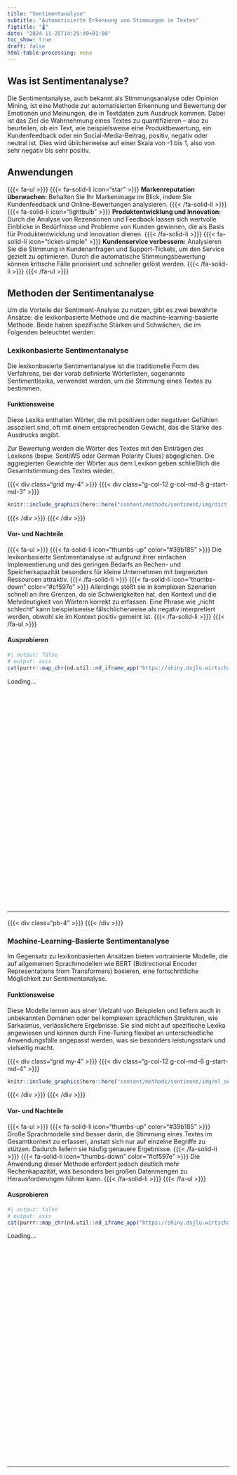 ```yaml
---
title: "Sentimentanalyse"
subtitle: "Automatisierte Erkennung von Stimmungen in Texten"
figtitle: "🌡️"
date: "2024-11-25T14:25:49+01:00"
toc_show: true
draft: false
html-table-processing: none
---
```


## Was ist Sentimentanalyse?

Die Sentimentanalyse, auch bekannt als Stimmungsanalyse oder Opinion Mining, ist eine Methode zur automatisierten Erkennung und Bewertung der Emotionen und Meinungen, die in Textdaten zum Ausdruck kommen. Dabei ist das Ziel die Wahrnehmung eines Textes zu quantifizieren – also zu beurteilen, ob ein Text, wie beispielsweise eine Produktbewertung, ein Kundenfeedback oder ein Social-Media-Beitrag, positiv, negativ oder neutral ist. Dies wird üblicherweise auf einer Skala von -1 bis 1, also von sehr negativ bis sehr positiv.

## Anwendungen 

{{{< fa-ul >}}}
  {{{< fa-solid-li icon="star"  >}}} **Markenreputation überwachen:** Behalten Sie Ihr Markenimage im Blick, indem Sie Kundenfeedback und Online-Bewertungen analysieren. {{{< /fa-solid-li >}}}
  {{{< fa-solid-li icon="lightbulb"  >}}} **Produktentwicklung und Innovation:** Durch die Analyse von Rezensionen und Feedback lassen sich wertvolle Einblicke in Bedürfnisse und Probleme von Kunden gewinnen, die als Basis für Produktentwicklung und Innovation dienen. {{{< /fa-solid-li >}}}
  {{{< fa-solid-li icon="ticket-simple" >}}} **Kundenservice verbessern:** Analysieren Sie die Stimmung in Kundenanfragen und Support-Tickets, um  den Service gezielt zu optimieren. Durch die automatische Stimmungsbewertung können kritische Fälle priorisiert und schneller gelöst werden. {{{< /fa-solid-li >}}}
{{{< /fa-ul >}}}



## Methoden der Sentimentanalyse

Um die Vorteile der Sentiment-Analyse zu nutzen, gibt es zwei bewährte Ansätze: die lexikonbasierte Methode und die machine-learning-basierte Methode. Beide haben spezifische Stärken und Schwächen, die im Folgenden beleuchtet werden:

### Lexikonbasierte Sentimentanalyse 

Die lexikonbasierte Sentimentanalyse ist die traditionelle Form des Verfahrens, bei der vorab definierte Wörterlisten, sogenannte Sentimentlexika, verwendet werden, um die Stimmung eines Textes zu bestimmen.

#### Funktionsweise

Diese Lexika enthalten Wörter, die mit positiven oder negativen Gefühlen assoziiert sind, oft mit einem entsprechenden Gewicht, das die Stärke des Ausdrucks angibt.

Zur Bewertung werden die Wörter des Textes mit den Einträgen des Lexikons (bspw. SentiWS oder German Polarity Clues) abgeglichen. Die aggregierten Gewichte der Wörter aus dem Lexikon geben schließlich die Gesamtstimmung des Textes wieder.

{{{< div class="grid my-4" >}}} {{{< div class="g-col-12 g-col-md-8 g-start-md-3" >}}} 

```r
knitr::include_graphics(here::here("content/methods/sentiment/img/dict_senti.svg"))
```

{{{< /div >}}} {{{< /div >}}}


#### Vor- und Nachteile

{{{< fa-ul >}}}
    {{{< fa-solid-li icon="thumbs-up" color="#39b185" >}}} Die lexikonbasierte Sentimentanalyse ist aufgrund ihrer einfachen Implementierung und des geringen Bedarfs an Rechen- und Speicherkapazität besonders für kleine Unternehmen mit begrenzten Ressourcen attraktiv. {{{< /fa-solid-li >}}}
    {{{< fa-solid-li icon="thumbs-down" color="#cf597e" >}}} Allerdings stößt sie in komplexen Szenarien schnell an ihre Grenzen, da sie Schwierigkeiten hat, den Kontext und die Mehrdeutigkeit von Wörtern korrekt zu erfassen. Eine Phrase wie „nicht schlecht“ kann beispielsweise fälschlicherweise als negativ interpretiert werden, obwohl sie im Kontext positiv gemeint ist. {{{< /fa-solid-li >}}}
{{{< /fa-ul >}}}


#### Ausprobieren

```r
#| output: false
# output: asis
cat(purrr::map_chr(nd.util::nd_iframe_app("https://shiny.dsjlu.wirtschaft.uni-giessen.de/senti_dict/"), as.character), sep="\n")
```

```{=html}
<div id="loader-c944c404" class="d-flex justify-content-center justify-content-center align-items-center" style="width: 100%; height: 400pt;">
  <div class="spinner-border text-primary" role="status">
    <span class="sr-only">Loading...</span>
  </div>
</div>
<iframe id="iframe-c944c404" scrolling="no" loading="lazy" style="width: 100%; height: 0;"></iframe>
<script>$(document).ready(function(){
  $('#iframe-c944c404').attr('src', 'https://shiny.dsjlu.wirtschaft.uni-giessen.de/senti_dict/');
  $('#iframe-c944c404').on('load', function() {
     $('#loader-c944c404').remove();
  });
});</script>
<script>var domains = ['https://shiny.dsjlu.wirtschaft.uni-giessen.de'];
iframeResize(
  {waitForLoad: false, license: 'GPLv3', checkOrigin: domains}, 
  '#iframe-c944c404'
);</script>
```

{{{< div class="pb-4" >}}} {{{< /div >}}}

### Machine-Learning-Basierte Sentimentanalyse

Im Gegensatz zu lexikonbasierten Ansätzen bieten vortrainierte Modelle, die auf allgemeinen Sprachmodellen wie BERT (Bidirectional Encoder Representations from Transformers) basieren, eine fortschrittliche Möglichkeit zur Sentimentanalyse.

#### Funktionsweise

Diese Modelle lernen aus einer Vielzahl von Beispielen und liefern auch in unbekannten Domänen oder bei komplexen sprachlichen Strukturen, wie Sarkasmus, verlässlichere Ergebnisse. Sie sind nicht auf spezifische Lexika angewiesen und können durch Fine-Tuning flexibel an unterschiedliche Anwendungsfälle angepasst werden, was sie besonders leistungsstark und vielseitig macht.


{{{< div class="grid my-4" >}}} {{{< div class="g-col-12 g-col-md-6 g-start-md-4" >}}} 

```r
knitr::include_graphics(here::here("content/methods/sentiment/img/ml_senti.svg"))
```

{{{< /div >}}} {{{< /div >}}}


#### Vor- und Nachteile

{{{< fa-ul >}}}
    {{{< fa-solid-li icon="thumbs-up" color="#39b185" >}}} Große Sprachmodelle sind besser darin, die Stimmung eines Textes im Gesamtkontext zu erfassen, anstatt sich nur auf einzelne Begriffe zu stützen. Dadurch liefern sie häufig genauere Ergebnisse. {{{< /fa-solid-li >}}}
    {{{< fa-solid-li icon="thumbs-down" color="#cf597e" >}}} Die Anwendung dieser Methode erfordert jedoch deutlich mehr Rechenkapazität, was besonders bei großen Datenmengen zu Herausforderungen führen kann. {{{< /fa-solid-li >}}}
{{{< /fa-ul >}}}


#### Ausprobieren

```r
#| output: false
# output: asis
cat(purrr::map_chr(nd.util::nd_iframe_app("https://shiny.dsjlu.wirtschaft.uni-giessen.de/senti_trans/"), as.character), sep="\n")
```

```{=html}
<div id="loader-de8fe906" class="d-flex justify-content-center justify-content-center align-items-center" style="width: 100%; height: 400pt;">
  <div class="spinner-border text-primary" role="status">
    <span class="sr-only">Loading...</span>
  </div>
</div>
<iframe id="iframe-de8fe906" scrolling="no" loading="lazy" style="width: 100%; height: 0;"></iframe>
<script>$(document).ready(function(){
  $('#iframe-de8fe906').attr('src', 'https://shiny.dsjlu.wirtschaft.uni-giessen.de/senti_trans/');
  $('#iframe-de8fe906').on('load', function() {
     $('#loader-de8fe906').remove();
  });
});</script>
<script>var domains = ['https://shiny.dsjlu.wirtschaft.uni-giessen.de'];
iframeResize(
  {waitForLoad: false, license: 'GPLv3', checkOrigin: domains}, 
  '#iframe-de8fe906'
);</script>
```
